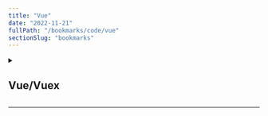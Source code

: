 ```yaml
---
title: "Vue"
date: "2022-11-21"
fullPath: "/bookmarks/code/vue"
sectionSlug: "bookmarks"
---
```


<details>
<summary>

## Vue/Vuex

</summary>

<p>

- [Vue.js + Vuex - JWT Authentication Tutorial & Example | Jason Watmore's Blog](http://jasonwatmore.com/post/2018/07/06/vue-vuex-jwt-authentication-tutorial-example)
- [Building a Tic-Tac-Toe Game with Vue 2: Part 1 ― Scotch](https://scotch.io/tutorials/building-a-tic-tac-toe-game-with-vue-2-part-1)

</p>
</details>

---
